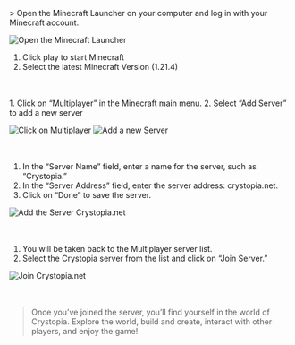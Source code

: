 <TagLinks tag="howtojoin" title="How to join Crystopia?" type="text-5xl" />
<br /><br />
<TagLinks tag="step1" title="Step 1: Launch Minecraft" type="text-4xl" />
<br />
> Open the Minecraft Launcher on your computer and log in with your Minecraft account.

![Open the Minecraft Launcher](https://cdn.xyzhub.link/u/vSBov3.png)

1. Click play to start Minecraft
2. Select the latest Minecraft Version (1.21.4)
<br /><br />
<TagLinks tag="step2" title="Step 2: Go to Multiplayer" type="text-4xl" />
<br />
1. Click on “Multiplayer” in the Minecraft main menu.
2. Select “Add Server” to add a new server

![Click on Multiplayer](https://cdn.xyzhub.link/u/eyp53G.png)
![Add a new Server](https://cdn.xyzhub.link/u/DSFH7U.png)
<br /><br />
<TagLinks tag="step3" title="Step 3: Add the Server Crystopia.net" type="text-4xl" />
<br />
1. In the “Server Name” field, enter a name for the server, such as “Crystopia.”
2. In the “Server Address” field, enter the server address: crystopia.net.
3. Click on “Done” to save the server.

![Add the Server Crystopia.net](https://cdn.xyzhub.link/u/YFwnw2.png)
<br /><br />
<TagLinks tag="step4" title="Step 4: Join the Crystopia Server" type="text-4xl" />
<br />
1. You will be taken back to the Multiplayer server list.
2. Select the Crystopia server from the list and click on “Join Server.”

![Join Crystopia.net](https://cdn.xyzhub.link/u/zNCOBY.png)
<br /><br />
<TagLinks tag="step5" title="Step 5: Enjoy Crystopia!" type="text-4xl" />
<br />
> Once you’ve joined the server, you’ll find yourself in the world of Crystopia. Explore the world, build and create, interact with other players, and enjoy the game!